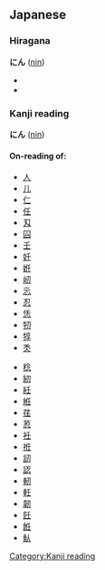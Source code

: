 ==Japanese==                                          
{{ja-attention|Hiragana header should be replaced with POS header|key=p}}
===Hiragana===
{{ja-attention|needs POS template to categorize|key=c|tcat=hiragana}}
'''にん''' ([[nin]])
*{{japdef|人|[[person]]}}
*{{japdef|任|[[duty]], [[obligation]]}}

===Kanji reading===
[[Category:Kanji reading]]
'''にん''' ([[nin]])
====On-reading of:====
{{top}}
*[[人]] 
*[[儿]] 
*[[仁]] 
*[[任]] 
*[[刄]] 
*[[囜]] 
*[[壬]] 
*[[妊]] 
*[[姙]] 
*[[屻]] 
*[[忈]] 
*[[忍]] 
*[[恁]] 
*[[牣]] 
*[[犉]] 
*[[秂]] 
{{mid}}
*[[稔]] 
*[[紉]] 
*[[紝]] 
*[[絍]] 
*[[荏]] 
*[[荵]] 
*[[衽]] 
*[[袵]] 
*[[訒]] 
*[[認]] 
*[[軔]] 
*[[軠]] 
*[[韌]] 
*[[飪]] 
*[[餁]] 
*[[魜]]
{{bottom}}